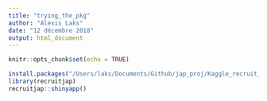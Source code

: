 ```yaml
---
title: "trying_the_pkg"
author: "Alexis Laks"
date: "12 décembre 2018"
output: html_document
---
```


```r
knitr::opts_chunk$set(echo = TRUE)
```

```r
install.packages("/Users/laks/Documents/Github/jap_proj/Kaggle_recruit_restau/Kaggle_recruit_restau/RecruitPackage/recruitjap_0.0.0.1000.tar.gz", repos = NULL, type="source")      
library(recruitjap)
recruitjap::shinyapp()
```

